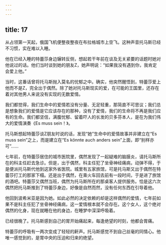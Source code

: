 ```yaml
---
---
---
```

title: 17
---




从占领第一天起，俄国飞机便整夜整夜在布拉格城市上空飞。这种声音托马斯已经不习惯，实在难以入睡。

他在已经入睡的特蕾莎身边辗转反侧，想起若干年前在谈及无关紧要的话题时她对他说过的话。他们当时谈到她的朋友Z，她声明说：“如果我没有遇到你，我肯定会爱上他。”

当时，这番话曾将托马斯抛入莫名的忧郁之中。确实，他突然醒悟到，特蕾莎爱上他而不是Z，完全出于偶然。除了她对托马斯现实的爱，在可能的王国里，还存在着对其他男人来说没有实现的无数爱情。

我们都觉得，我们生命中的爱情若没有分量、无足轻重，那简直不可思议；我们总是想象我们的爱情是它应该存在的那种，没有了爱情，我们的生命将不再是我们应有的生命。我们都坚信，满腹忧郁、留着吓人的长发的贝多芬本人，是在为我们伟大的爱情演奏《Es muss sein！》。

托马斯想起特蕾莎谈Z朋友时说的话，发现“她”生命中的爱情故事并非建立在“Es muss sein”之上，而是建立在“Es könnte auch anders sein”上面，即“别样亦可”……

七年前，在特蕾莎居住的城市医院里，偶然发现了一起疑难的脑膜炎，请托马斯所在的科主任赶去急诊。但是，出于偶然，科主任犯了坐骨神经痛病，动弹不得，于是便派托马斯代他到这家外省医院。城里有五家旅馆，可是托马斯又出于偶然在特蕾莎打工的那家下榻。还是出于偶然，在乘火车回去前有一段时间，于是进了旅馆的酒吧。特蕾莎又偶然当班，偶然为托马斯所在的那桌客人提供服务。恰是这六次偶然把托马斯推到了特蕾莎身边，好像是自然而然，没有任何东西在引导着他。

他回到波希米亚是因为她。如此必然的决定依赖的却是这样偶然的爱情，七年前如果不是科主任犯了坐骨神经痛病，这一爱情根本就不会存在。这个女人，这个绝对偶然的化身，现在就睡在他的身边，在睡梦中深深呼吸着。

已经很晚了。托马斯感到自己的胃开始痛起来，每逢绝望的时刻，他都会胃痛。

特蕾莎的呼吸有一两次变成了轻轻的鼾声。托马斯感觉不到自己丝毫的同情心。他唯一感觉到的，是胃中央的压迫和归来的绝望。